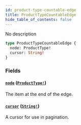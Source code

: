 ```yaml
---
id: product-type-countable-edge
title: ProductTypeCountableEdge
hide_table_of_contents: false
---
```


No description

```graphql
type ProductTypeCountableEdge {
  node: ProductType!
  cursor: String!
}
```

### Fields

#### [`node`](#) ([`ProductType!`](../../../developer/api-reference/objects/product-type))

The item at the end of the edge.

#### [`cursor`](#) ([`String!`](../../../developer/api-reference/scalars/string))

A cursor for use in pagination.
